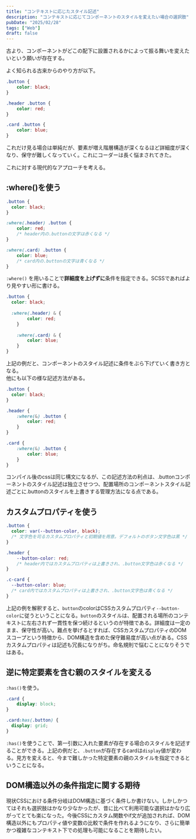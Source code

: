 ```yaml
---
title: "コンテキストに応じたスタイル記述"
description: "コンテキストに応じてコンポーネントのスタイルを変えたい場合の選択肢"
pubDate: "2025/02/28"
tags: ["Web"]
draft: false
---
```


古より、コンポーネントがどこの配下に設置されるかによって振る舞いを変えたいという願いが存在する。  

よく知られる古来からのやり方が以下。  

``` css
.button {
	color: black;
}

.header .button {
	color: red;
}

.card .button {
	color: blue;
}
```

これだけ見る場合は単純だが、要素が増え階層構造が深くなるほど詳細度が深くなり、保守が難しくなっていく。これにコーダーは長く悩まされてきた。

これに対する現代的なアプローチを考える。

## :where()を使う  

``` css
.button {
  color: black;
}

:where(.header) .button {
	color: red;
	/* header内の.buttonの文字は赤くなる */
}

:where(.card) .button {
	color: blue;
	/* card内の.buttonの文字は青くなる */
}
```

`:where()` を用いることで**詳細度を上げずに**条件を指定できる。SCSSであればより見やすい形に書ける。

``` scss
.button {
  color: black;
  
  :where(.header) & {
		color: red;
	}
	
	:where(.card) & {
		color: blue;
	}
}
```

上記の例だと、コンポーネントのスタイル記述に条件をぶら下げていく書き方となる。  
他にも以下の様な記述方法がある。  

``` scss
.button {
  color: black;
}

.header {
	:where(&) .button {
		color: red;
	}
}

.card {
	:where(&) .button {
		color: blue;
	}
}
```

コンパイル後のcssは同じ構文になるが、この記述方法の利点は、.buttonコンポーネントのスタイル記述は独立させつつ、配置場所のコンポーネントスタイル記述ごとに.buttonのスタイルを上書きする管理方法になる点である。

## カスタムプロパティを使う

```css
.button {
  color: var(--button-color, black);
  /* 文字色を司るカスタムプロパティと初期値を用意。デフォルトのボタン文字色は黒 */
}

.header {
	--button-color: red;
	/* header内ではカスタムプロパティは上書きされ、.button文字色は赤くなる */
}

.c-card {
  --button-color: blue;
  /* card内ではカスタムプロパティは上書きされ、.button文字色は青くなる */
}
```

上記の例を解釈すると、`button`のcolorはCSSカスタムプロパティ`--button-color`に従うということになる。`button`のスタイルは、配置される場所のコンテキストに左右されず一貫性を保つ続けるというのが特徴である。詳細度は一定のまま、保守性が高い。難点を挙げるとすれば、CSSカスタムプロパティのDOMスコープという特徴から、DOM構造を含めた保守難易度が高い点がある。CSSカスタムプロパティは記述も冗長になりがち。命名規則で悩むことになりそうではある。  

## 逆に特定要素を含む親のスタイルを変える

`:has()`を使う。

``` css
.card {
	display: block;
}

.card:has(.button) {
  display: grid;
}
```
`:has()`を使うことで、第一引数に入れた要素が存在する場合のスタイルを記述することができる。上記の例だと、`.button`が存在するcardは`display`値が変わる。見方を変えると、今まで難しかった特定要素の親のスタイルを指定できるということになる。

## DOM構造以外の条件指定に関する期待
現状CSSにおける条件分岐はDOM構造に基づく条件しか書けない。しかしかつてはそれも選択肢はかなり少なかったが、昔に比べて利用可能な選択はかなり広がってとても楽になった。今後CSSにカスタム関数やif文が追加されれば、DOM構造以外にもプロパティ値や変数の比較で条件を作れるようになり、さらに簡単かつ複雑なコンテキスト下での処理も可能になることを期待したい。